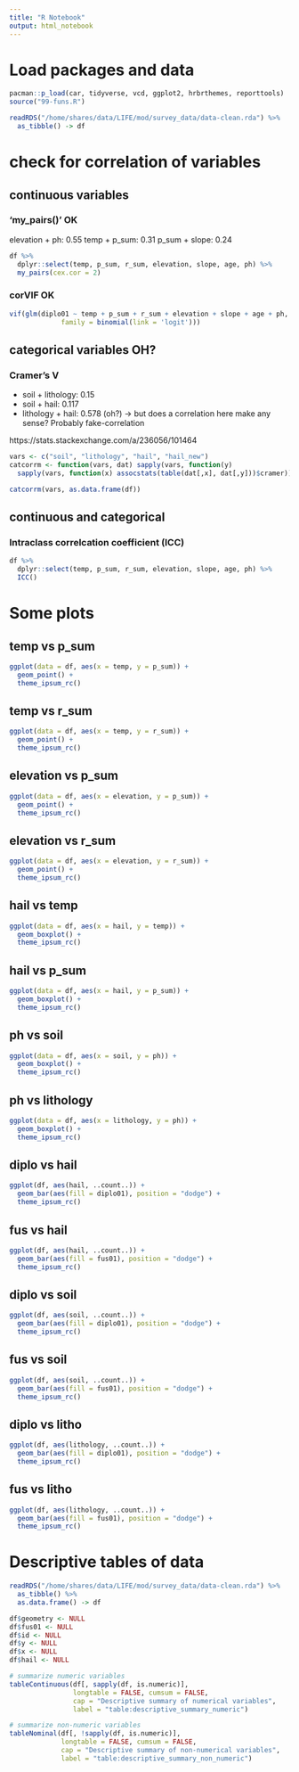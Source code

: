 ```yaml
---
title: "R Notebook"
output: html_notebook
---
```


# Load packages and data

```r
pacman::p_load(car, tidyverse, vcd, ggplot2, hrbrthemes, reporttools)
source("99-funs.R")
```

```r
readRDS("/home/shares/data/LIFE/mod/survey_data/data-clean.rda") %>% 
  as_tibble() -> df
```

# check for correlation of variables

## continuous variables

### 'my_pairs()' OK

elevation + ph:   0.55 
temp + p_sum:     0.31
p_sum + slope:    0.24

```r
df %>% 
  dplyr::select(temp, p_sum, r_sum, elevation, slope, age, ph) %>% 
  my_pairs(cex.cor = 2)
```

### corVIF OK

```r
vif(glm(diplo01 ~ temp + p_sum + r_sum + elevation + slope + age + ph, data = df,
             family = binomial(link = 'logit')))
```

## categorical variables OH?

### Cramer's V

- soil + lithology: 0.15
- soil + hail:      0.117
- lithology + hail: 0.578 (oh?) -> but does a correlation here make any sense? Probably fake-correlation

https://stats.stackexchange.com/a/236056/101464

```r
vars <- c("soil", "lithology", "hail", "hail_new")
catcorrm <- function(vars, dat) sapply(vars, function(y) 
  sapply(vars, function(x) assocstats(table(dat[,x], dat[,y]))$cramer)) 

catcorrm(vars, as.data.frame(df))
```

## continuous and categorical

### Intraclass correlcation coefficient (ICC)

```r
df %>% 
  dplyr::select(temp, p_sum, r_sum, elevation, slope, age, ph) %>%
  ICC()
```

# Some plots

## temp vs p_sum

```r
ggplot(data = df, aes(x = temp, y = p_sum)) + 
  geom_point() + 
  theme_ipsum_rc()
```

## temp vs r_sum
```r
ggplot(data = df, aes(x = temp, y = r_sum)) + 
  geom_point() + 
  theme_ipsum_rc()
```
## elevation vs p_sum
```r
ggplot(data = df, aes(x = elevation, y = p_sum)) + 
  geom_point() + 
  theme_ipsum_rc()
```

## elevation vs r_sum
```r
ggplot(data = df, aes(x = elevation, y = r_sum)) + 
  geom_point() + 
  theme_ipsum_rc()
```

## hail vs temp
```r
ggplot(data = df, aes(x = hail, y = temp)) + 
  geom_boxplot() + 
  theme_ipsum_rc()
```

## hail vs p_sum
```r
ggplot(data = df, aes(x = hail, y = p_sum)) + 
  geom_boxplot() + 
  theme_ipsum_rc()
```

## ph vs soil 

```r
ggplot(data = df, aes(x = soil, y = ph)) + 
  geom_boxplot() + 
  theme_ipsum_rc()
```

## ph vs lithology

```r
ggplot(data = df, aes(x = lithology, y = ph)) + 
  geom_boxplot() + 
  theme_ipsum_rc()
```

## diplo vs hail

```r
ggplot(df, aes(hail, ..count..)) + 
  geom_bar(aes(fill = diplo01), position = "dodge") +
  theme_ipsum_rc()
```

## fus vs hail

```r
ggplot(df, aes(hail, ..count..)) + 
  geom_bar(aes(fill = fus01), position = "dodge") +
  theme_ipsum_rc()
```

## diplo vs soil

```r
ggplot(df, aes(soil, ..count..)) + 
  geom_bar(aes(fill = diplo01), position = "dodge") +
  theme_ipsum_rc()
```

## fus vs soil

```r
ggplot(df, aes(soil, ..count..)) + 
  geom_bar(aes(fill = fus01), position = "dodge") +
  theme_ipsum_rc()
```

## diplo vs litho

```r
ggplot(df, aes(lithology, ..count..)) + 
  geom_bar(aes(fill = diplo01), position = "dodge") +
  theme_ipsum_rc()
```

## fus vs litho

```r
ggplot(df, aes(lithology, ..count..)) + 
  geom_bar(aes(fill = fus01), position = "dodge") +
  theme_ipsum_rc()
```

# Descriptive tables of data

```r
readRDS("/home/shares/data/LIFE/mod/survey_data/data-clean.rda") %>% 
  as_tibble() %>% 
  as.data.frame() -> df

df$geometry <- NULL
df$fus01 <- NULL
df$id <- NULL
df$y <- NULL
df$x <- NULL
df$hail <- NULL

# summarize numeric variables
tableContinuous(df[, sapply(df, is.numeric)],
                longtable = FALSE, cumsum = FALSE,
                cap = "Descriptive summary of numerical variables", 
                label = "table:descriptive_summary_numeric")
```

```r
# summarize non-numeric variables
tableNominal(df[, !sapply(df, is.numeric)],
             longtable = FALSE, cumsum = FALSE,
             cap = "Descriptive summary of non-numerical variables",
             label = "table:descriptive_summary_non_numeric")
```

